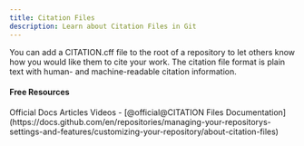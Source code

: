 ```yaml
---
title: Citation Files
description: Learn about Citation Files in Git
---
```

You can add a CITATION.cff file to the root of a repository to let others know how you would like them to cite your work. The citation file format is plain text with human- and machine-readable citation information.

#### Free Resources




<Tabs defaultValue="official">
<TabsList>
<TabsTrigger value="official">Official Docs</TabsTrigger>
<TabsTrigger value="article">Articles</TabsTrigger>
<TabsTrigger value="video">Videos</TabsTrigger>
</TabsList>

<TabsContent value="official">
<Note type="note" title="official">
- [@official@CITATION Files Documentation](https://docs.github.com/en/repositories/managing-your-repositorys-settings-and-features/customizing-your-repository/about-citation-files)
</Note>
</TabsContent>
</Tabs>
